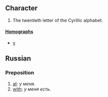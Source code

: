 ==Character==

#The twentieth letter of the Cyrillic alphabet.

====[[Homograph]]s====
*[[y]]

== Russian ==
=== Preposition ===

# [[at]]: ''у меня''.
# [[with]]: ''у меня есть''.
